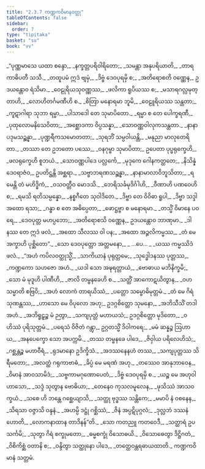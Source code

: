```yaml
---
title: "2.3.7 ကဏ္ဍကဝိမာနဝတ္ထု"
tableOfContents: false
sidebar:
  order: 7
type: "tipitaka"
basket: "su"
book: "vv"
---
```



<DynamicBreadcrumb />

<Division number="1171" book="vv" e="ch" v="19" p="109">

<Paragraph number="1021" type="verses" book="vv">
_“ပုဏ္ဏမာသေ ယထာ စန္ဒော,_  
_နက္ခတ္တပရိဝါရိတော;_  
_သမန္တာ အနုပရိယာတိ,_  
_တာရကာဓိပတီ သသီ._  

</Paragraph>

</Division>
<Division number="1172" book="vv" e="ch" v="19" p="109">

<Paragraph number="1022" type="verses" book="vv">
_တထူပမံ ဣဒံ ဗျမှံ,_  
_ဒိဗ္ဗံ ဒေဝပုရမှိ စ;_  
_အတိရောစတိ ဝဏ္ဏေန,_  
ဥဒယန္တောဝ ရံသိမာ._  

</Paragraph>

</Division>
<Division number="1173" book="vv" e="ch" v="19" p="109">

<Paragraph number="1023" type="verses" book="vv">
_ဝေဠုရိယသုဝဏ္ဏဿ,_  
_ဖလိကာ ရူပိယဿ စ;_  
_မသာရဂလ္လမုတ္တာဟိ,_  
_လောဟိတင်္ဂမဏီဟိ စ._  

</Paragraph>

</Division>
<Division number="1174" book="vv" e="ch" v="19" p="109">

<Paragraph number="1024" type="verses" book="vv">
_စိတြာ မနောရမာ ဘူမိ,_  
_ဝေဠူရိယဿ သန္ထတာ;_  
_ကူဋာဂါရာ သုဘာ ရမ္မာ,_  
_ပါသာဒေါ တေ သုမာပိတော._  

</Paragraph>

</Division>
<Division number="1175" book="vv" e="ch" v="19" p="110">

<Paragraph number="1025" type="verses" book="vv">
_ရမ္မာ စ တေ ပေါက္ခရဏီ,_  
_ပုထုလောမနိသေဝိတာ;_  
_အစ္ဆောဒကာ ဝိပ္ပသန္နာ,_  
_သောဝဏ္ဏဝါလုကသန္ထတာ._  

</Paragraph>

</Division>
<Division number="1176" book="vv" e="ch" v="19" p="110">

<Paragraph number="1026" type="verses" book="vv">
_နာနာပဒုမသဉ္ဆန္နာ,_  
_ပုဏ္ဍရီကသမောတတာ;_  
_သုရဘိံ သမ္ပဝါယန္တိ,_  
_မနုညာ မာလုတေရိတာ._  

</Paragraph>

</Division>
<Division number="1177" book="vv" e="ch" v="19" p="110">

<Paragraph number="1027" type="verses" book="vv">
_တဿာ တေ ဥဘတော ပဿေ,_  
_ဝနဂုမ္ဗာ သုမာပိတာ;_  
ဥပေတာ ပုပ္ဖရုက္ခေဟိ,_  
_ဖလရုက္ခေဟိ စူဘယံ._  

</Paragraph>

</Division>
<Division number="1178" book="vv" e="ch" v="19" p="110">

<Paragraph number="1028" type="verses" book="vv">
_သောဝဏ္ဏပါဒေ ပလ္လင်္ကေ,_  
_မုဒုကေ ဂေါနကတ္ထတေ;_  
_နိသိန္နံ ဒေဝရာဇံဝ,_  
ဥပတိဋ္ဌန္တိ အစ္ဆရာ._  

</Paragraph>

</Division>
<Division number="1179" book="vv" e="ch" v="19" p="110">

<Paragraph number="1029" type="verses" book="vv">
_သဗ္ဗာဘရဏသဉ္ဆန္နာ,_  
_နာနာမာလာဝိဘူသိတာ;_  
_ရမေန္တိ တံ မဟိဒ္ဓိကံ,_  
_ဝသဝတ္တီဝ မောဒသိ._  

</Paragraph>

</Division>
<Division number="1180" book="vv" e="ch" v="19" p="110">

<Paragraph number="1030" type="verses" book="vv">
_ဘေရိသင်္ခမုဒိင်္ဂါဟိ,_  
_ဝီဏာဟိ ပဏဝေဟိ စ;_  
_ရမသိ ရတိသမ္ပန္နော,_  
_နစ္စဂီတေ သုဝါဒိတေ._  

</Paragraph>

</Division>
<Division number="1181" book="vv" e="ch" v="19" p="110">

<Paragraph number="1031" type="verses" book="vv">
_ဒိဗ္ဗာ တေ ဝိဝိဓာ ရူပါ,_  
_ဒိဗ္ဗာ သဒ္ဒါ အထော ရသာ;_  
_ဂန္ဓာ စ တေ အဓိပ္ပေတာ,_  
_ဖောဋ္ဌဗ္ဗာ စ မနောရမာ._  

</Paragraph>

</Division>
<Division number="1182" book="vv" e="ch" v="19" p="110">

<Paragraph number="1032" type="verses" book="vv">
_တသ္မိံ ဝိမာနေ ပဝရေ,_  
_ဒေဝပုတ္တ မဟပ္ပဘော;_  
_အတိရောစသိ ဝဏ္ဏေန,_  
ဥဒယန္တောဝ ဘာဏုမာ._  

</Paragraph>

</Division>
<Division number="1183" book="vv" e="ch" v="19" p="110">

<Paragraph number="1033" type="verses" book="vv">
_ဒါနဿ တေ ဣဒံ ဖလံ,_  
_အထော သီလဿ ဝါ ပန;_  
_အထော အဉ္ဇလိကမ္မဿ,_  
_တံ မေ အက္ခာဟိ ပုစ္ဆိတော”._  

</Paragraph>

</Division>
<Division number="1184" book="vv" e="ch" v="19" p="110">

<Paragraph number="1034" type="verses" book="vv">
_သော ဒေဝပုတ္တော အတ္တမနော,_  
_ …ပေ… _  
_ယဿ ကမ္မဿိဒံ ဖလံ._  

</Paragraph>

</Division>
<Division number="1185" book="vv" e="ch" v="19" p="110">

<Paragraph number="1035" type="verses" book="vv">
_“အဟံ ကပိလဝတ္ထုသ္မိံ,_  
_သာကိယာနံ ပုရုတ္တမေ;_  
_သုဒ္ဓေါဒနဿ ပုတ္တဿ,_  
_ကဏ္ဍကော သဟဇော အဟံ._  

</Paragraph>

</Division>
<Division number="1186" book="vv" e="ch" v="19" p="110">

<Paragraph number="1036" type="verses" book="vv">
_ယဒါ သော အဍ္ဎရတ္တာယံ,_  
_ဗောဓာယ မဘိနိက္ခမိ;_  
_သော မံ မုဒူဟိ ပါဏီဟိ,_  
_ဇာလိ တမ္ဗနခေဟိ စ._  

</Paragraph>

</Division>
<Division number="1187" book="vv" e="ch" v="19" p="110">

<Paragraph number="1037" type="verses" book="vv">
_သတ္ထိံ အာကောဋယိတွာန,_  
_ဝဟ သမ္မာတိ စဗြဝိ;_  
_အဟံ လောကံ တာရယိဿံ,_  
_ပတ္တော သမ္ဗောဓိမုတ္တမံ._  

</Paragraph>

</Division>
<Division number="1188" book="vv" e="ch" v="19" p="111">

<Paragraph number="1038" type="verses" book="vv">
_တံ မေ ဂိရံ သုဏန္တဿ,_  
_ဟာသော မေ ဝိပုလော အဟု;_  
ဥဒဂ္ဂစိတ္တော သုမနော,_  
_အဘိသီသိံ တဒါ အဟံ._  

</Paragraph>

</Division>
<Division number="1189" book="vv" e="ch" v="19" p="111">

<Paragraph number="1039" type="verses" book="vv">
_အဘိရူဠှဉ္စ မံ ဉတွာ,_  
_သကျပုတ္တံ မဟာယသံ;_  
ဥဒဂ္ဂစိတ္တော မုဒိတော,_  
_ဝဟိဿံ ပုရိသုတ္တမံ._  

</Paragraph>

</Division>
<Division number="1190" book="vv" e="ch" v="19" p="111">

<Paragraph number="1040" type="verses" book="vv">
_ပရေသံ ဝိဇိတံ ဂန္တွာ,_  
ဥဂ္ဂတသ္မိံ ဒိဝါကရေ;_  
_မမံ ဆန္နဉ္စ ဩဟာယ,_  
_အနပေက္ခော သော အပက္ကမိ._  

</Paragraph>

</Division>
<Division number="1191" book="vv" e="ch" v="19" p="111">

<Paragraph number="1041" type="verses" book="vv">
_တဿ တမ္ဗနခေ ပါဒေ,_  
_ဇိဝှါယ ပရိလေဟိသံ;_  
_ဂစ္ဆန္တဉ္စ မဟာဝီရံ,_  
_ရုဒမာနော ဥဒိက္ခိသံ._  

</Paragraph>

</Division>
<Division number="1192" book="vv" e="ch" v="19" p="111">

<Paragraph number="1042" type="verses" book="vv">
_အဒဿနေနဟံ တဿ,_  
_သကျပုတ္တဿ သိရီမတော;_  
_အလတ္ထံ ဂရုကာဗာဓံ,_  
_ခိပ္ပံ မေ မရဏံ အဟု._  

</Paragraph>

</Division>
<Division number="1193" book="vv" e="ch" v="19" p="111">

<Paragraph number="1043" type="verses" book="vv">
_တဿေဝ အာနုဘာဝေန,_  
_ဝိမာနံ အာဝသာမိဒံ;_  
_သဗ္ဗကာမဂုဏောပေတံ,_  
_ဒိဗ္ဗံ ဒေဝပုရမှိ စ._  

</Paragraph>

</Division>
<Division number="1194" book="vv" e="ch" v="19" p="111">

<Paragraph number="1044" type="verses" book="vv">
_ယဉ္စ မေ အဟုဝါ ဟာသော,_  
_သဒ္ဒံ သုတွာန ဗောဓိယာ;_  
_တေနေဝ ကုသလမူလေန,_  
_ဖုသိဿံ အာသဝက္ခယံ._  

</Paragraph>

</Division>
<Division number="1195" book="vv" e="ch" v="19" p="111">

<Paragraph number="1045" type="verses" book="vv">
_သစေ ဟိ ဘန္တေ ဂစ္ဆေယျာသိ,_  
_သတ္ထု ဗုဒ္ဓဿ သန္တိကေ;_  
_မမာပိ နံ ဝစနေန,_  
_သိရသာ ဝဇ္ဇာသိ ဝန္ဒနံ._  

</Paragraph>

</Division>
<Division number="1196" book="vv" e="ch" v="19" p="111">

<Paragraph number="1046" type="verses" book="vv">
_အဟမ္ပိ ဒဋ္ဌုံ ဂစ္ဆိဿံ,_  
_ဇိနံ အပ္ပဋိပုဂ္ဂလံ;_  
_ဒုလ္လဘံ ဒဿနံ ဟောတိ,_  
_လောကနာထာန တာဒိနန်”တိ._  

</Paragraph>

</Division>
<Division number="1197" book="vv" e="ch" v="19" p="111">

<Paragraph number="1047" type="verses" book="vv">
_သော ကတညူ ကတဝေဒီ,_  
_သတ္ထာရံ ဥပသင်္ကမိ;_  
_သုတွာ ဂိရံ စက္ခုမတော,_  
_ဓမ္မစက္ခုံ ဝိသောဓယိ._  

</Paragraph>

</Division>
<Division number="1198" book="vv" e="ch" v="19" p="111">

<Paragraph number="1048" type="verses" book="vv">
_ဝိသောဓေတွာ ဒိဋ္ဌိဂတံ,_  
_ဝိစိကိစ္ဆံ ဝတာနိ စ;_  
_ဝန္ဒိတွာ သတ္ထုနော ပါဒေ,_  
_တတ္ထေဝန္တရဓာယထာတိ._  


</Paragraph>
</Division>

<Paragraph number="1049" type="center" book="vv">
ကဏ္ဍကဝိမာနံ သတ္တမံ.
</Paragraph>